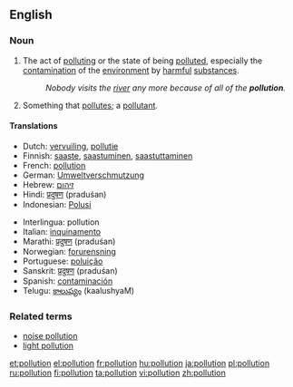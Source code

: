 {{wikipedia}}
==English==

===Noun===
{{en-noun}}

# The act of [[polluting]] or the state of being [[polluted]], especially the [[contamination]] of the [[environment]] by [[harmful]] [[substance]]s.
#:''Nobody visits the [[river]] any more because of all of the '''pollution'''.''
# Something that [[pollute]]s; a [[pollutant]].

====Translations====
{{rfc-trans}}
{{top}}
*Dutch: [[vervuiling]], [[pollutie]]
*Finnish: [[saaste]], [[saastuminen]], [[saastuttaminen]]
*French: [[pollution]] {{f}}
*German: [[Umweltverschmutzung]]
*Hebrew: [[זיהום]]
*Hindi: [[प्रदुषण]] (praduśan)
*Indonesian: [[Polusi]]
{{mid}}
*Interlingua: pollution
*Italian: [[inquinamento]]
*Marathi: [[प्रदुषण]] (praduśan)
*Norwegian: [[forurensning]]
*Portuguese: [[poluição]] {{f}}
*Sanskrit: [[प्रदुषण]] (praduśan)
*Spanish: [[contaminación]]
*Telugu: [[కాలుష్యం]] (kaalushyaM)
{{bottom}}

===Related terms===
*[[noise pollution]]
*[[light pollution]]

[[et:pollution]]
[[el:pollution]]
[[fr:pollution]]
[[hu:pollution]]
[[ja:pollution]]
[[pl:pollution]]
[[ru:pollution]]
[[fi:pollution]]
[[ta:pollution]]
[[vi:pollution]]
[[zh:pollution]]